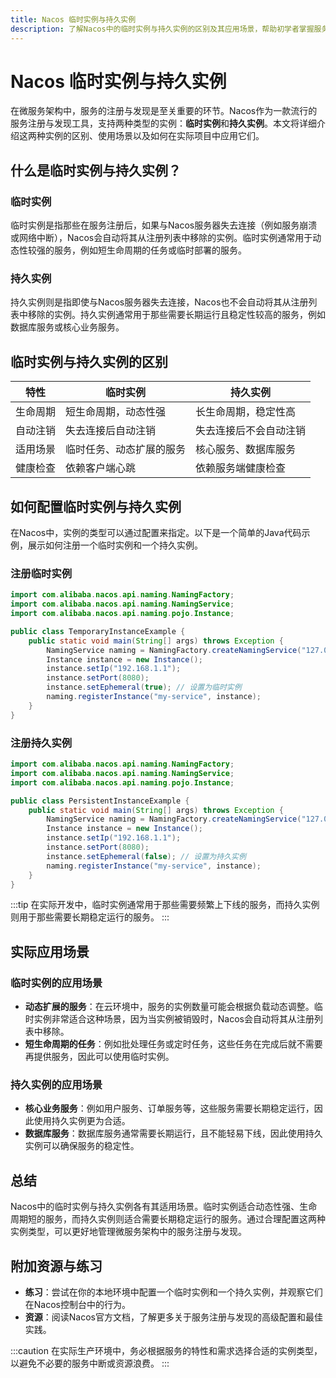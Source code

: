 ```yaml
---
title: Nacos 临时实例与持久实例
description: 了解Nacos中的临时实例与持久实例的区别及其应用场景，帮助初学者掌握服务注册与发现的核心概念。
---
```


# Nacos 临时实例与持久实例

在微服务架构中，服务的注册与发现是至关重要的环节。Nacos作为一款流行的服务注册与发现工具，支持两种类型的实例：**临时实例**和**持久实例**。本文将详细介绍这两种实例的区别、使用场景以及如何在实际项目中应用它们。

## 什么是临时实例与持久实例？

### 临时实例
临时实例是指那些在服务注册后，如果与Nacos服务器失去连接（例如服务崩溃或网络中断），Nacos会自动将其从注册列表中移除的实例。临时实例通常用于动态性较强的服务，例如短生命周期的任务或临时部署的服务。

### 持久实例
持久实例则是指即使与Nacos服务器失去连接，Nacos也不会自动将其从注册列表中移除的实例。持久实例通常用于那些需要长期运行且稳定性较高的服务，例如数据库服务或核心业务服务。

## 临时实例与持久实例的区别

| 特性           | 临时实例                     | 持久实例                     |
|----------------|------------------------------|------------------------------|
| 生命周期       | 短生命周期，动态性强         | 长生命周期，稳定性高         |
| 自动注销       | 失去连接后自动注销           | 失去连接后不会自动注销       |
| 适用场景       | 临时任务、动态扩展的服务     | 核心服务、数据库服务         |
| 健康检查       | 依赖客户端心跳               | 依赖服务端健康检查           |

## 如何配置临时实例与持久实例

在Nacos中，实例的类型可以通过配置来指定。以下是一个简单的Java代码示例，展示如何注册一个临时实例和一个持久实例。

### 注册临时实例

```java
import com.alibaba.nacos.api.naming.NamingFactory;
import com.alibaba.nacos.api.naming.NamingService;
import com.alibaba.nacos.api.naming.pojo.Instance;

public class TemporaryInstanceExample {
    public static void main(String[] args) throws Exception {
        NamingService naming = NamingFactory.createNamingService("127.0.0.1:8848");
        Instance instance = new Instance();
        instance.setIp("192.168.1.1");
        instance.setPort(8080);
        instance.setEphemeral(true); // 设置为临时实例
        naming.registerInstance("my-service", instance);
    }
}
```

### 注册持久实例

```java
import com.alibaba.nacos.api.naming.NamingFactory;
import com.alibaba.nacos.api.naming.NamingService;
import com.alibaba.nacos.api.naming.pojo.Instance;

public class PersistentInstanceExample {
    public static void main(String[] args) throws Exception {
        NamingService naming = NamingFactory.createNamingService("127.0.0.1:8848");
        Instance instance = new Instance();
        instance.setIp("192.168.1.1");
        instance.setPort(8080);
        instance.setEphemeral(false); // 设置为持久实例
        naming.registerInstance("my-service", instance);
    }
}
```

:::tip
在实际开发中，临时实例通常用于那些需要频繁上下线的服务，而持久实例则用于那些需要长期稳定运行的服务。
:::

## 实际应用场景

### 临时实例的应用场景
- **动态扩展的服务**：在云环境中，服务的实例数量可能会根据负载动态调整。临时实例非常适合这种场景，因为当实例被销毁时，Nacos会自动将其从注册列表中移除。
- **短生命周期的任务**：例如批处理任务或定时任务，这些任务在完成后就不需要再提供服务，因此可以使用临时实例。

### 持久实例的应用场景
- **核心业务服务**：例如用户服务、订单服务等，这些服务需要长期稳定运行，因此使用持久实例更为合适。
- **数据库服务**：数据库服务通常需要长期运行，且不能轻易下线，因此使用持久实例可以确保服务的稳定性。

## 总结

Nacos中的临时实例与持久实例各有其适用场景。临时实例适合动态性强、生命周期短的服务，而持久实例则适合需要长期稳定运行的服务。通过合理配置这两种实例类型，可以更好地管理微服务架构中的服务注册与发现。

## 附加资源与练习

- **练习**：尝试在你的本地环境中配置一个临时实例和一个持久实例，并观察它们在Nacos控制台中的行为。
- **资源**：阅读Nacos官方文档，了解更多关于服务注册与发现的高级配置和最佳实践。

:::caution
在实际生产环境中，务必根据服务的特性和需求选择合适的实例类型，以避免不必要的服务中断或资源浪费。
:::